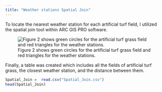```yaml
---
title: "Weather stations Spatial Join"
---
```


To locate the nearest weather station for each artificial turf field, I utilized the spatial join tool within ARC GIS PRO software.

![Figure 2 shows green circles for the artificial turf grass field and red triangles for the weather stations.](LST2.png)

Finally, a table was created which includes all the fields of artificial turf grass, the closest weather station, and the distance between them.

```r
Spatial_Join =  read.csv("Spatial_Join.csv")
head(Spatial_Join)
```
